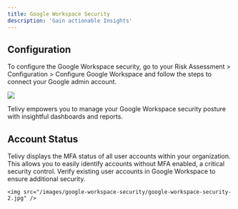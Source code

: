 ```yaml
---
title: Google Workspace Security
description: 'Gain actionable Insights'
---
```


## Configuration

To configure the Google Workspace security, go to your Risk Assessment > Configuration > Configure Google Workspace and follow the steps to connect your Google admin account.

<img src="/images/google-workspace-security/google-workspace-security-1.png" />

Telivy empowers you to manage your Google Workspace security posture with insightful dashboards and reports. 

## Account Status

<AccordionGroup>
  <Accordion title="Ensuring User Account Security">
    Telivy displays the MFA status of all user accounts within your organization. This allows you to easily identify accounts without MFA enabled, a critical security control.
  </Accordion>

  <Accordion title="Auditing User Accounts">
    Verify existing user accounts in Google Workspace to ensure additional security.

    <img src="/images/google-workspace-security/google-workspace-security-2.jpg" />
  </Accordion>
</AccordionGroup>


